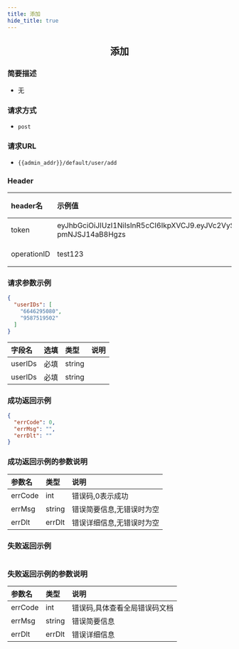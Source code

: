 ```yaml
---
title: 添加
hide_title: true
---
```


<center>

## 添加

</center>

### 简要描述
- 无
### 请求方式
- `post` 
### 请求URL
- `{{admin_addr}}/default/user/add` 


### Header
|header名|示例值|选填|类型|说明|
|:----    |:-------    |:--- |---|------      |
|token|eyJhbGciOiJIUzI1NiIsInR5cCI6IkpXVCJ9.eyJVc2VySUQiOiJhZG1pbjIiLCJVc2VyVHlwZSI6MiwiZXhwIjoxNjk4NTcwOTUwLCJuYmYiOjE2OTA3OTQ2NTAsImlhdCI6MTY5MDc5NDk1MH0.DLbXohAp8mUx_qQZbK47T8GlUMm-pmNJSJ14aB8Hgzs|必填|string||
|operationID|test123|必填|string||


### 请求参数示例


```json
{
  "userIDs": [
    "6646295080",
    "9587519502"
  ]
}
```
|字段名|选填|类型|说明|
|:----    |:-------    |:--- |---|
|userIDs|必填|string||
|userIDs|必填|string||
### 成功返回示例


```json
{
  "errCode": 0,
  "errMsg": "",
  "errDlt": ""
}
```
### 成功返回示例的参数说明


|参数名|类型|说明|
|:----    |:-------    |:--- |
|errCode|int|错误码,0表示成功|
|errMsg|string|错误简要信息,无错误时为空|
|errDlt|errDlt|错误详细信息,无错误时为空|
### 失败返回示例


```json

```
### 失败返回示例的参数说明


|参数名|类型|说明|
|:----    |:-------    |:--- |
|errCode|int|错误码,具体查看全局错误码文档|
|errMsg|string|错误简要信息|
|errDlt|errDlt|错误详细信息|
